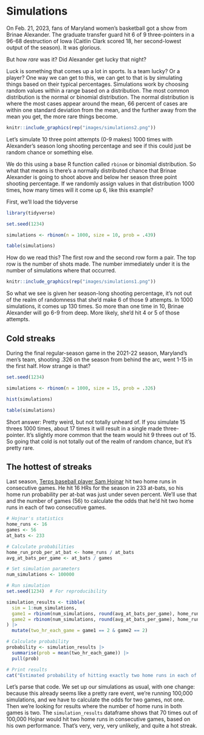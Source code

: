 # Simulations

On Feb. 21, 2023, fans of Maryland women's basketball got a show from Brinae Alexander. The graduate transfer guard hit 6 of 9 three-pointers in a 96-68 destruction of Iowa (Caitlin Clark scored 18, her second-lowest output of the season). It was glorious.

But how *rare* was it? Did Alexander get lucky that night?

Luck is something that comes up a lot in sports. Is a team lucky? Or a player? One way we can get to this, we can get to that is by simulating things based on their typical percentages. Simulations work by choosing random values within a range based on a distribution. The most common distribution is the normal or binomial distribution. The normal distribution is where the most cases appear around the mean, 66 percent of cases are within one standard deviation from the mean, and the further away from the mean you get, the more rare things become.

```r
knitr::include_graphics(rep("images/simulations2.png"))
```

Let's simulate 10 three point attempts (0-9 makes) 1000 times with Alexander's season long shooting percentage and see if this could just be random chance or something else.

We do this using a base R function called `rbinom` or binomial distribution. So what that means is there's a normally distributed chance that Brinae Alexander is going to shoot above and below her season three point shooting percentage. If we randomly assign values in that distribution 1000 times, how many times will it come up 6, like this example?

First, we'll load the tidyverse

```r
library(tidyverse)
```

```r
set.seed(1234)

simulations <- rbinom(n = 1000, size = 10, prob = .439)

table(simulations)
```

How do we read this? The first row and the second row form a pair. The top row is the number of shots made. The number immediately under it is the number of simulations where that occurred.

```r
knitr::include_graphics(rep("images/simulations1.png"))
```

So what we see is given her season-long shooting percentage, it's not out of the realm of randomness that she'd make 6 of those 9 attempts. In 1000 simulations, it comes up 130 times. So more than one time in 10, Brinae Alexander will go 6-9 from deep. More likely, she'd hit 4 or 5 of those attempts.

## Cold streaks

During the final regular-season game in the 2021-22 season, Maryland's men's team, shooting .326 on the season from behind the arc, went 1-15 in the first half. How strange is that?

```r
set.seed(1234)

simulations <- rbinom(n = 1000, size = 15, prob = .326)

hist(simulations)

table(simulations)
```

Short answer: Pretty weird, but not totally unheard of. If you simulate 15 threes 1000 times, about 17 times it will result in a single made three-pointer. It's slightly more common that the team would hit 9 threes out of 15. So going that cold is not totally out of the realm of random chance, but it's pretty rare.

## The hottest of streaks

Last season, [Terps baseball player Sam Hojnar](https://umterps.com/sports/baseball/roster/sam-hojnar/12369) hit two home runs in consecutive games. He hit 16 HRs for the season in 233 at-bats, so his home run probability per at-bat was just under seven percent. We'll use that and the number of games (56) to calculate the odds that he'd hit two home runs in each of two consecutive games.

```r
# Hojnar's statistics
home_runs <- 16
games <- 56
at_bats <- 233

# Calculate probabilities
home_run_prob_per_at_bat <- home_runs / at_bats
avg_at_bats_per_game <- at_bats / games

# Set simulation parameters
num_simulations <- 100000

# Run simulation
set.seed(1234)  # For reproducibility

simulation_results <- tibble(
  sim = 1:num_simulations,
  game1 = rbinom(num_simulations, round(avg_at_bats_per_game), home_run_prob_per_at_bat),
  game2 = rbinom(num_simulations, round(avg_at_bats_per_game), home_run_prob_per_at_bat)
) |>
  mutate(two_hr_each_game = game1 == 2 & game2 == 2)

# Calculate probability
probability <- simulation_results |>
  summarise(prob = mean(two_hr_each_game)) |>
  pull(prob)

# Print results
cat("Estimated probability of hitting exactly two home runs in each of two consecutive games:", format(round(probability, 6), scientific = FALSE))
```

Let's parse that code. We set up our simulations as usual, with one change: because this already seems like a pretty rare event, we're running 100,000 simulations, and we have to calculate the odds for two games, not one. Then we're looking for results where the number of home runs in both games is two. The `simulation_results` dataframe shows that 70 times out of 100,000 Hojnar would hit two home runs in consecutive games, based on his own performance. That's very, very, very unlikely, and quite a hot streak.